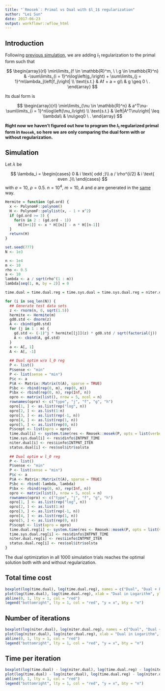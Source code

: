 ```yaml
---
title: "`Rmosek`: Primal vs Dual with $l_1$ regularization"
author: "Lei Sun"
date: 2017-06-23
output: workflowr::wflow_html
---
```






## Introduction

Following [previous simulation](rmosek_primal_dual.html), we are adding $l_1$ regularization to the primal form such that

$$
\begin{array}{rl}
\min\limits_{f \in \mathbb{R}^m, \ \ g \in \mathbb{R}^n} & -\sum\limits_{i = 1}^n\log\left(g_i\right) + \sum\limits_{j = 1}^m\lambda_j\left|f_j\right| \\
\text{s.t.} & Af + a = g\\
& g \geq 0 \ .
\end{array}
$$

Its dual form is

$$
\begin{array}{rl}
\min\limits_{\nu \in \mathbb{R}^n} & a^T\nu-\sum\limits_{i = 1}^n\log\left(\nu_i\right) \\
\text{s.t.} & \left|A^T\nu\right| \leq \lambda\\
& \nu\geq0 \ .
\end{array}
$$

**Right now we haven't figured out how to program the $l_1$ regularized primal form in `Rmosek`, so here we are only comparing the dual form with or without regularization.**

## Simulation

Let $\lambda$ be

$$
\lambda_i = \begin{cases}
0 & i \text{ odd ;}\\
a / \rho^{i/2} & i \text{ even .}\\
\end{cases}
$$
with $a = 10$, $\rho = 0.5$.  $n = 10^4$, $m = 10$, $A$ and $a$ are generated in the [same](rmosek_primal_dual.html) way.

```r
Hermite = function (gd.ord) {
  x <- PolynomF::polynom()
  H <- PolynomF::polylist(x, - 1 + x^2)
  if (gd.ord >= 3) {
    for(n in 2 : (gd.ord - 1))
      H[[n+1]] <- x * H[[n]] - n * H[[n-1]]
  }
  return(H)
}
```

```r
set.seed(777)
N <- 1e3

n <- 1e4
m <- 10
rho <- 0.5
a <- 10
lambda <- a / sqrt(rho^(1 : m))
lambda[seq(1, m, by = 2)] = 0

time.dual = time.dual.reg = time.sys.dual = time.sys.dual.reg = niter.dual = niter.dual.reg = status.dual = status.dual.reg = c()

for (i in seq_len(N)) {
  ## Generate test data sets
  z <- rnorm(n, 0, sqrt(1.5))
  hermite <- Hermite(m)
  gd0.std <- dnorm(z)
  A <- cbind(gd0.std)
  for (j in 1 : m) {
    gd.std <- (-1)^j * hermite[[j]](z) * gd0.std / sqrt(factorial(j))
    A <- cbind(A, gd.std)
  }
  a <- A[, 1]
  A <- A[, -1]
  
  ## Dual optim w/o l_0 reg
  P <- list()
  P$sense <- "min"
  P <- list(sense = "min")
  P$c <- a
  P$A <- Matrix::Matrix(t(A), sparse = TRUE)
  P$bc <- rbind(rep(0, m), rep(0, m))
  P$bx <- rbind(rep(0, n), rep(Inf, n))
  opro <- matrix(list(), nrow = 5, ncol = n)
  rownames(opro) <- c("type", "j", "f", "g", "h")
  opro[1, ] <- as.list(rep("log", n))
  opro[2, ] <- as.list(1:n)
  opro[3, ] <- as.list(rep(-1, n))
  opro[4, ] <- as.list(rep(1, n))
  opro[5, ] <- as.list(rep(0, n))
  P$scopt <- list(opro = opro)
  time.dual[i] <- system.time(res <- Rmosek::mosek(P, opts = list(verbose = 0, getinfo = TRUE)))[3]
  time.sys.dual[i] <- res$dinfo$INTPNT_TIME
  niter.dual[i] <- res$iinfo$INTPNT_ITER
  status.dual[i] <- res$sol$itr$solsta
  
  ## Dual optim w l_0 reg
  P <- list()
  P$sense <- "min"
  P <- list(sense = "min")
  P$c <- a
  P$A <- Matrix::Matrix(t(A), sparse = TRUE)
  P$bc <- rbind(-lambda, lambda)
  P$bx <- rbind(rep(0, n), rep(Inf, n))
  opro <- matrix(list(), nrow = 5, ncol = n)
  rownames(opro) <- c("type", "j", "f", "g", "h")
  opro[1, ] <- as.list(rep("log", n))
  opro[2, ] <- as.list(1:n)
  opro[3, ] <- as.list(rep(-1, n))
  opro[4, ] <- as.list(rep(1, n))
  opro[5, ] <- as.list(rep(0, n))
  P$scopt <- list(opro = opro)
  time.dual.reg[i] <- system.time(res <- Rmosek::mosek(P, opts = list(verbose = 0, getinfo = TRUE)))[3]
  time.sys.dual.reg[i] <- res$dinfo$INTPNT_TIME
  niter.dual.reg[i] <- res$iinfo$INTPNT_ITER
  status.dual.reg[i] <- res$sol$itr$solsta
}
```

The dual optimization in all $1000$ simulation trials reaches the optimal solution both with and without regularization.

## Total time cost

```r
boxplot(log(time.dual), log(time.dual.reg), names = c("Dual", "Dual + Reg"), main = "Total Run Time in Logarithm")
plot(log(time.dual), log(time.dual.reg), xlab = "Dual in Logarithm", ylab = "Dual + Reg in Logarithm", main = "Comparison on Total Run Time in Logarithm")
abline(0, 1, lty = 1, col = "red")
legend("bottomright", lty = 1, col = "red", "y = x", bty = "n")
```

## Number of iterations

```r
boxplot(log(niter.dual), log(niter.dual.reg), names = c("Dual", "Dual + Reg"), main = "Number of Iterations in Logarithm")
plot(log(niter.dual), log(niter.dual.reg), xlab = "Dual in Logarithm", ylab = "Dual + Reg in Logarithm", main = "Comparison on Number of Iterations in Logarithm")
abline(0, 1, lty = 1, col = "red")
legend("bottomright", lty = 1, col = "red", "y = x", bty = "n")
```

## Time per iteration

```r
boxplot(log(time.dual) - log(niter.dual), log(time.dual.reg) - log(niter.dual.reg), names = c("Dual", "Dual + Reg"), main = "Run Time per Iteration in Logarithm")
plot(log(time.dual) - log(niter.dual), log(time.dual.reg) - log(niter.dual.reg), xlab = "Dual in Logarithm", ylab = "Dual + Reg in Logarithm", main = "Comparison on Run Time per Iteration in Logarithm")
abline(0, 1, lty = 1, col = "red")
legend("bottomright", lty = 1, col = "red", "y = x", bty = "n")
```



